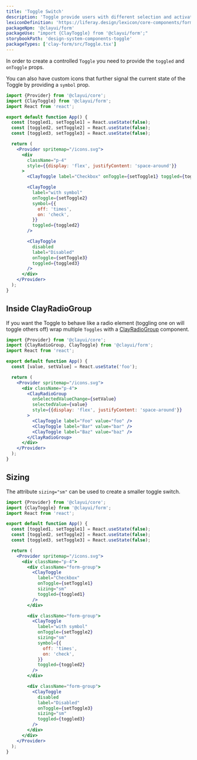 ```yaml
---
title: 'Toggle Switch'
description: 'Toggle provide users with different selection and activation tools.'
lexiconDefinition: 'https://liferay.design/lexicon/core-components/forms/radio-check-toggle/#toggle'
packageNpm: '@clayui/form'
packageUse: "import {ClayToggle} from '@clayui/form';"
storybookPath: 'design-system-components-toggle'
packageTypes: ['clay-form/src/Toggle.tsx']
---
```


In order to create a controlled `Toggle` you need to provide the `toggled` and `onToggle` props.

You can also have custom icons that further signal the current state of the Toggle by providing a `symbol` prop.

```jsx preview
import {Provider} from '@clayui/core';
import {ClayToggle} from '@clayui/form';
import React from 'react';

export default function App() {
  const [toggled1, setToggle1] = React.useState(false);
  const [toggled2, setToggle2] = React.useState(false);
  const [toggled3, setToggle3] = React.useState(false);

  return (
    <Provider spritemap="/icons.svg">
      <div
        className="p-4"
        style={{display: 'flex', justifyContent: 'space-around'}}
      >
        <ClayToggle label="Checkbox" onToggle={setToggle1} toggled={toggled1} />

        <ClayToggle
          label="with symbol"
          onToggle={setToggle2}
          symbol={{
            off: 'times',
            on: 'check',
          }}
          toggled={toggled2}
        />

        <ClayToggle
          disabled
          label="Disabled"
          onToggle={setToggle3}
          toggled={toggled3}
        />
      </div>
    </Provider>
  );
}
```

## Inside ClayRadioGroup

If you want the Toggle to behave like a radio element (toggling one on will toggle others off) wrap multiple `Toggles` with a [ClayRadioGroup](/docs/components/radio-group) component.

```jsx preview
import {Provider} from '@clayui/core';
import {ClayRadioGroup, ClayToggle} from '@clayui/form';
import React from 'react';

export default function App() {
  const [value, setValue] = React.useState('foo');

  return (
    <Provider spritemap="/icons.svg">
      <div className="p-4">
        <ClayRadioGroup
          onSelectedValueChange={setValue}
          selectedValue={value}
          style={{display: 'flex', justifyContent: 'space-around'}}
        >
          <ClayToggle label="Foo" value="foo" />
          <ClayToggle label="Bar" value="bar" />
          <ClayToggle label="Baz" value="baz" />
        </ClayRadioGroup>
      </div>
    </Provider>
  );
}
```

## Sizing

The attribute `sizing="sm"` can be used to create a smaller toggle switch.

```jsx preview
import {Provider} from '@clayui/core';
import {ClayToggle} from '@clayui/form';
import React from 'react';

export default function App() {
  const [toggled1, setToggle1] = React.useState(false);
  const [toggled2, setToggle2] = React.useState(false);
  const [toggled3, setToggle3] = React.useState(false);

  return (
    <Provider spritemap="/icons.svg">
      <div className="p-4">
        <div className="form-group">
          <ClayToggle
            label="Checkbox"
            onToggle={setToggle1}
            sizing="sm"
            toggled={toggled1}
          />
        </div>

        <div className="form-group">
          <ClayToggle
            label="with symbol"
            onToggle={setToggle2}
            sizing="sm"
            symbol={{
              off: 'times',
              on: 'check',
            }}
            toggled={toggled2}
          />
        </div>

        <div className="form-group">
          <ClayToggle
            disabled
            label="Disabled"
            onToggle={setToggle3}
            sizing="sm"
            toggled={toggled3}
          />
        </div>
      </div>
    </Provider>
  );
}
```
